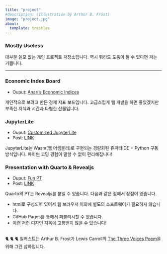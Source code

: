 ```yaml
---
title: "project"
#description: (Illustration by Arthur B. Frost)
image: "project.jpg"
about:
  template: trestles
---
```

### Mostly Useless

대부분 쓸모 없는 개인 프로젝트 저장소입니다. 역시 뭐라도 도움이 될 수 있다면 저는 기쁩니다. 

---

### Economic Index Board 

- Ouput: [Anari's Economic Indices](https://eis.anari.dev/)

개인적으로 보려고 만든 경제 지표 보드입니다. 고급스럽게 웹 개발을 하면 좋았겠지만 부족한 지식과 시간과 타협한 산물입니다. 

### JupyterLite

- Ouput: [Customized JupyterLite](https://jupyterlite.anari.dev/)
- Post: [LINK](https://www.lostineconomics.com/posts/computer-tool/2022-12-06-jupyterlite-githubpages.html)

JupyterLite는 Wasm(웹 어셈블리)로 구현되는 경량화된 쥬피터IDE + Python 구동 방식입니다. 파이썬 코딩 경험이 말할 수 없이 편리해집니다! 

### Presentation with Quarto & Revealjs 

- Ouput: [Fun PT](https://fun-pt.lostineconomics.com/)
- Post: [LINK](https://www.lostineconomics.com/posts/computer-tool/2022-07-07-pt-with-quarto.html)

Quarto의 PT는 Revealjs를 붙일 수 있습니다. 다음과 같은 점에서 장점이 있습니다. 

- html로 구성되어 있어서 웹 브라우저 이외에 별도의 소프트웨어가 필요하지 않습니다. 
- GitHub Pages를 통해서 퍼블리시할 수 있습니다. 
- 이런 저런 디자인 지옥에 고통받지 않을 수 있습니다! 

</br>
🐈 🐈 🐈  일러스트는 Arthur B. Frost가 Lewis Carroll의 [The Three Voices Poem](https://classic-literature.co.uk/lewis-carroll-the-three-voices-poem/)을 위해 그린 삽화입니다. 
